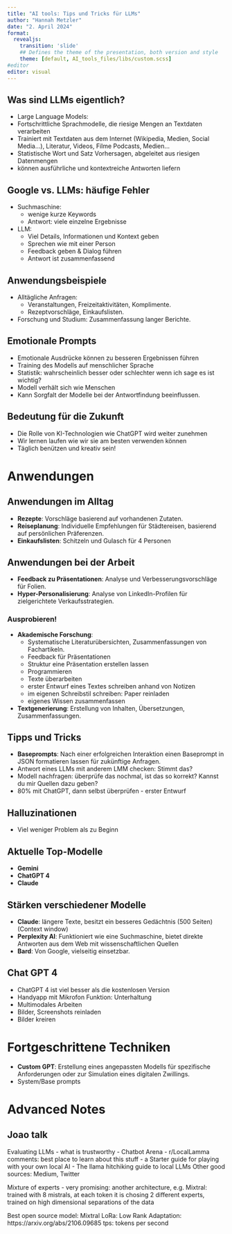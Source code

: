 ```yaml
---
title: "AI tools: Tips und Tricks für LLMs"
author: "Hannah Metzler"
date: "2. April 2024"
format: 
  revealjs: 
    transition: 'slide'
    ## Defines the theme of the presentation, both version and style
    theme: [default, AI_tools_files/libs/custom.scss]
#editor
editor: visual
---
```


## Was sind LLMs eigentlich?

- Large Language Models:
- Fortschrittliche Sprachmodelle, die riesige Mengen an Textdaten verarbeiten
- Trainiert mit Textdaten aus dem Internet (Wikipedia, Medien, Social Media...), Literatur, Videos, Filme Podcasts, Medien...
- Statistische Wort und Satz Vorhersagen, abgeleitet aus riesigen Datenmengen
- können ausführliche und kontextreiche Antworten liefern

## Google vs. LLMs: häufige Fehler

- Suchmaschine: 
  - wenige kurze Keywords
  - Antwort: viele einzelne Ergebnisse

- LLM:
  - Viel Details, Informationen und Kontext geben
  - Sprechen wie mit einer Person
  - Feedback geben & Dialog führen
  - Antwort ist zusammenfassend
  

## Anwendungsbeispiele

- Alltägliche Anfragen: 
  - Veranstaltungen, Freizeitaktivitäten, Komplimente.
  - Rezeptvorschläge, Einkaufslisten.
- Forschung und Studium: Zusammenfassung langer Berichte.

## Emotionale Prompts

- Emotionale Ausdrücke können zu besseren Ergebnissen führen
- Training des Modells auf menschlicher Sprache
- Statistik: wahrscheinlich besser oder schlechter wenn ich sage es ist wichtig?
- Modell verhält sich wie Menschen
- Kann Sorgfalt der Modelle bei der Antwortfindung beeinflussen.

## Bedeutung für die Zukunft

- Die Rolle von KI-Technologien wie ChatGPT wird weiter zunehmen
- Wir lernen laufen wie wir sie am besten verwenden können
- Täglich benützen und kreativ sein! 

# Anwendungen

## Anwendungen im Alltag

- **Rezepte**: Vorschläge basierend auf vorhandenen Zutaten.
- **Reiseplanung**: Individuelle Empfehlungen für Städtereisen, basierend auf persönlichen Präferenzen.
- **Einkaufslisten**: Schitzeln und Gulasch für 4 Personen

## Anwendungen bei der Arbeit

- **Feedback zu Präsentationen**: Analyse und Verbesserungsvorschläge für Folien.
- **Hyper-Personalisierung**: Analyse von LinkedIn-Profilen für zielgerichtete Verkaufsstrategien.

### Ausprobieren!

- **Akademische Forschung**: 
  - Systematische Literaturübersichten, Zusammenfassungen von Fachartikeln.
  - Feedback für Präsentationen
  - Struktur eine Präsentation erstellen lassen
  - Programmieren
  - Texte überarbeiten
  - erster Entwurf eines Textes schreiben anhand von Notizen
  - im eigenen Schreibstil schreiben: Paper reinladen
  - eigenes Wissen zusammenfassen
- **Textgenerierung**: Erstellung von Inhalten, Übersetzungen, Zusammenfassungen.


## Tipps und Tricks

- **Baseprompts**: Nach einer erfolgreichen Interaktion einen Baseprompt in JSON formatieren lassen für zukünftige Anfragen.
- Antwort eines LLMs mit anderem LMM checken: Stimmt das?
- Modell nachfragen: überprüfe das nochmal, ist das so korrekt? Kannst du mir Quellen dazu geben?
- 80% mit ChatGPT, dann selbst überprüfen - erster Entwurf

## Halluzinationen

- Viel weniger Problem als zu Beginn

## Aktuelle Top-Modelle

- **Gemini**
- **ChatGPT 4**
- **Claude**

## Stärken verschiedener Modelle

- **Claude**: längere Texte, besitzt ein besseres Gedächtnis (500 Seiten) (Context window)
- **Perplexity AI**: Funktioniert wie eine Suchmaschine, bietet direkte Antworten aus dem Web mit wissenschaftlichen Quellen
- **Bard**: Von Google, vielseitig einsetzbar.

## Chat GPT 4

- ChatGPT 4 ist viel besser als die kostenlosen Version
- Handyapp mit Mikrofon Funktion: Unterhaltung
- Multimodales Arbeiten
- Bilder, Screenshots reinladen
- Bilder kreiren

# Fortgeschrittene Techniken

- **Custom GPT**: Erstellung eines angepassten Modells für spezifische Anforderungen oder zur Simulation eines digitalen Zwillings.
- System/Base prompts

# Advanced Notes

## Joao talk

Evaluating LLMs - what is trustworthy
- Chatbot Arena
- r/LocalLamma comments: best place to learn about this stuff
    - a Starter guide for playing with your own local AI
    - The llama hitchiking guide to local LLMs
Other good sources: Medium, Twitter

Mixture of experts - very promising: another architecture, e.g. Mixtral: trained with 8 mistrals, at each token it is chosing 2 different experts, trained on high dimensional separations of the data

:::{.notes}
Best open source model: Mixtral
LoRa: Low Rank Adaptation: https://arxiv.org/abs/2106.09685
tps: tokens per second
:::

